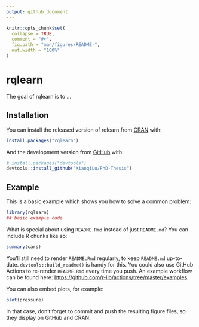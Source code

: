 ```yaml
---
output: github_document
---
```


<!-- README.md is generated from README.Rmd. Please edit that file -->

```r
knitr::opts_chunk$set(
  collapse = TRUE,
  comment = "#>",
  fig.path = "man/figures/README-",
  out.width = "100%"
)
```

# rqlearn

<!-- badges: start -->
<!-- badges: end -->

The goal of rqlearn is to ...

## Installation

You can install the released version of rqlearn from [CRAN](https://CRAN.R-project.org) with:

``` r
install.packages("rqlearn")
```

And the development version from [GitHub](https://github.com/) with:

``` r
# install.packages("devtools")
devtools::install_github("XiaoqiLu/PhD-Thesis")
```
## Example

This is a basic example which shows you how to solve a common problem:

```r
library(rqlearn)
## basic example code
```

What is special about using `README.Rmd` instead of just `README.md`? You can include R chunks like so:

```r
summary(cars)
```

You'll still need to render `README.Rmd` regularly, to keep `README.md` up-to-date. `devtools::build_readme()` is handy for this. You could also use GitHub Actions to re-render `README.Rmd` every time you push. An example workflow can be found here: <https://github.com/r-lib/actions/tree/master/examples>.

You can also embed plots, for example:

```r
plot(pressure)
```

In that case, don't forget to commit and push the resulting figure files, so they display on GitHub and CRAN.
